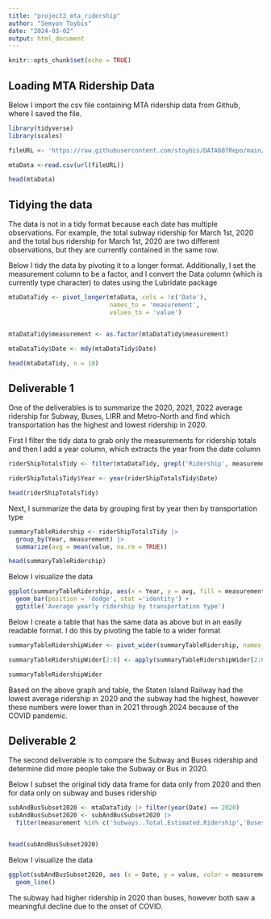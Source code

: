 ```yaml
---
title: "project2_mta_ridership"
author: "Semyon Toybis"
date: "2024-03-02"
output: html_document
---
```


```r
knitr::opts_chunk$set(echo = TRUE)
```

## Loading MTA Ridership Data

Below I import the csv file containing MTA ridership data from Github, where I saved the file.

```r
library(tidyverse)
library(scales)

fileURL <- 'https://raw.githubusercontent.com/stoybis/DATA607Repo/main/MTA_Daily_Ridership_Data__Beginning_2020_20240302.csv'

mtaData <-read.csv(url(fileURL))

head(mtaData)
```

## Tidying the data

The data is not in a tidy format because each date has multiple observations. For example, the total subway ridership for March 1st, 2020 and the total bus ridership for March 1st, 2020 are two different observations, but they are currently contained in the same row.

Below I tidy the data by pivoting it to a longer format. Additionally, I set the measurement column to be a factor, and I convert the Data column (which is currently type character) to dates using the Lubridate package

```r


mtaDataTidy <- pivot_longer(mtaData, cols = !c('Date'), 
                            names_to = 'measurement',
                            values_to = 'value')


mtaDataTidy$measurement <- as.factor(mtaDataTidy$measurement)

mtaDataTidy$Date <- mdy(mtaDataTidy$Date)

head(mtaDataTidy, n = 10)

```

## Deliverable 1

One of the deliverables is to summarize the 2020, 2021, 2022 average ridership for Subway, Buses, LIRR and Metro-North and find which transportation has the highest and lowest ridership in 2020.

First I filter the tidy data to grab only the measurements for ridership totals and then I add a year column, which extracts the year from the date column

```r

riderShipTotalsTidy <- filter(mtaDataTidy, grepl('Ridership', measurement))

riderShipTotalsTidy$Year <- year(riderShipTotalsTidy$Date)

head(riderShipTotalsTidy)
```

Next, I summarize the data by grouping first by year then by transportation type

```r
summaryTableRidership <- riderShipTotalsTidy |> 
  group_by(Year, measurement) |>
  summarize(avg = mean(value, na.rm = TRUE))

head(summaryTableRidership)
```

Below I visualize the data

```r
ggplot(summaryTableRidership, aes(x = Year, y = avg, fill = measurement)) +
  geom_bar(position = 'dodge', stat ='identity') + 
  ggtitle('Average yearly ridership by transportation type')
```

Below I create a table that has the same data as above but in an easily readable format. I do this by pivoting the table to a wider format

```r
summaryTableRidershipWider <- pivot_wider(summaryTableRidership, names_from = measurement, values_from = avg)

summaryTableRidershipWider[2:6] <- apply(summaryTableRidershipWider[2:6], c(1,2), comma)

summaryTableRidershipWider
```

Based on the above graph and table, the Staten Island Railway had the lowest average ridership in 2020 and the subway had the highest, however these numbers were lower than in 2021 through 2024 because of the COVID pandemic.

## Deliverable 2

The second deliverable is to compare the Subway and Buses ridership and determine did more people take the Subway or Bus in 2020.

Below I subset the original tidy data frame for data only from 2020 and then for data only on subway and buses ridership

```r
subAndBusSubset2020 <- mtaDataTidy |> filter(year(Date) == 2020)
subAndBusSubset2020 <- subAndBusSubset2020 |> 
  filter(measurement %in% c('Subways..Total.Estimated.Ridership','Buses..Total.Estimated.Ridership'))


head(subAndBusSubset2020)
```

Below I visualize the data

```r
ggplot(subAndBusSubset2020, aes (x = Date, y = value, color = measurement)) +
  geom_line()
```

The subway had higher ridership in 2020 than buses, however both saw a meaningful decline due to the onset of COVID.
